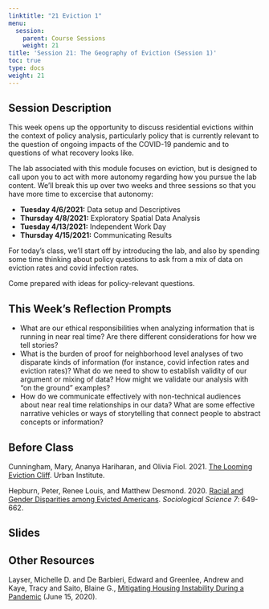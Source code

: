 ```yaml
---
linktitle: "21 Eviction 1"
menu:
  session:
    parent: Course Sessions
    weight: 21
title: 'Session 21: The Geography of Eviction (Session 1)'
toc: true
type: docs
weight: 21
---
```


## Session Description

This week opens up the opportunity to discuss residential evictions within the context of policy analysis, particularly policy that is currently relevant to the question of ongoing impacts of the COVID-19 pandemic and to questions of what recovery looks like.

The lab associated with this module focuses on eviction, but is designed to call upon you to act with more autonomy regarding how you pursue the lab content. We'll break this up over two weeks and three sessions so that you have more time to excercise that autonomy:

- **Tuesday 4/6/2021:** Data setup and Descriptives
- **Thursday 4/8/2021:** Exploratory Spatial Data Analysis
- **Tuesday 4/13/2021:** Independent Work Day
- **Thursday 4/15/2021:** Communicating Results

For today's class, we'll start off by introducing the lab, and also by spending some time thinking about policy questions to ask from a mix of data on eviction rates and covid infection rates.

Come prepared with ideas for policy-relevant questions.

## This Week's Reflection Prompts

- What are our ethical responsibilities when analyzing information that is running in near real time? Are there different considerations for how we tell stories?
- What is the burden of proof for neighborhood level analyses of two disparate kinds of information (for instance, covid infection rates and eviction rates)? What do we need to show to establish validity of our argument or mixing of data? How might we validate our analysis with "on the ground" examples?
- How do we communicate effectively with non-technical audiences about near real time relationships in our data? What are some effective narrative vehicles or ways of storytelling that connect people to abstract concepts or information?

## Before Class

Cunningham, Mary, Ananya Hariharan, and Olivia Fiol. 2021. [The Looming Eviction Cliff](https://www.urban.org/sites/default/files/publication/103453/the-looming-eviction-cliff_0.pdf). Urban Institute.

Hepburn, Peter, Renee Louis, and Matthew Desmond. 2020. [Racial and Gender Disparities among Evicted Americans](https://sociologicalscience.com/download/vol-7/december/SocSci_v7_649to662.pdf). *Sociological Science 7*: 649-662.

## Slides

## Other Resources

Layser, Michelle D. and De Barbieri, Edward and Greenlee, Andrew and Kaye, Tracy and Saito, Blaine G., [Mitigating Housing Instability During a Pandemic](https://papers.ssrn.com/sol3/papers.cfm?abstract_id=3613789) (June 15, 2020).